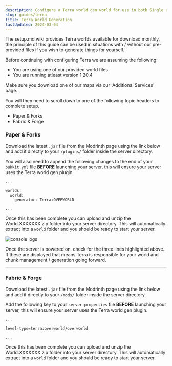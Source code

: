 ```yaml
---
description: Configure a Terra world gen world for use in both Single and Multiplayer environments.
slug: guides/terra
title: Terra World Generation
lastUpdated: 2024-03-04
---
```



The setup.md wiki provides Terra worlds available for download monthly, the principle of this guide can be used in situations with / without our pre-provided files if you wish to generate things for yourself.

Before continuing with configuring Terra we are assuming the following:

<ul class="pl-5 list-disc">
    <li>You are using one of our provided world files</li>
    <li>You are running atleast version 1.20.4</li>
</ul>

Make sure you download one of our maps via our 'Additional Services' page.

<LinkCard
  title="Additional Services - Pregen Maps"
  description="Additional resources that are hosted by the setup.md team."
  href="/services"
/>

You will then need to scroll down to one of the following topic headers to complete setup.

<ul class="pl-5 list-disc">
    <li>Paper & Forks</li>
    <li>Fabric & Forge</li>
</ul>

### Paper & Forks

Download the latest `.jar` file from the Modrinth page using the link below and add it directly to your `/plugins/` folder inside the server directory.

<LinkCard
  title="Modrinth"
  description="View Terra's official Modrinth page for downloading the plugin."
  href="https://terra.polydev.org/install/versions.html#bukkit-versions"
/>

You will also need to append the following changes to the end of your `bukkit.yml` file **BEFORE** launching your server, this will ensure your server uses the Terra world gen plugin.

```
...

worlds:
  world:
    generator: Terra:OVERWORLD

...
```

Once this has been complete you can upload and unzip the World.XXXXXXX.zip folder into your server directory. This will automatically extract into a `world` folder and you should be ready to start your server.

<img src="https://onlinefile.host/dbi80nv" alt="console logs"/>

Once the server is powered on, check for the three lines highlighted above. If these are displayed that means Terra is responsible for your world and chunk management / generation going forward.

---

### Fabric & Forge

Download the latest `.jar` file from the Modrinth page using the link below and add it directly to your `/mods/` folder inside the server directory.

<LinkCard
  title="Modrinth"
  description="View Terra's official Modrinth page for downloading the mod."
  href="https://terra.polydev.org/install/versions.html#fabric"
/>

Add the following key to your `server.properties` file **BEFORE** launching your server, this will ensure your server uses the Terra world gen plugin.

```
...

level-type=terra:overworld/overworld

...
```

Once this has been complete you can upload and unzip the World.XXXXXXX.zip folder into your server directory. This will automatically extract into a `world` folder and you should be ready to start your server.
